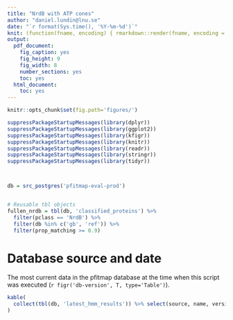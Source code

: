 ```yaml
---
title: "NrdB with ATP cones"
author: "daniel.lundin@lnu.se"
date: "`r format(Sys.time(), '%Y-%m-%d')`"
knit: (function(fname, encoding) { rmarkdown::render(fname, encoding = encoding, output_file = sprintf('%s/%s.%s.pdf', dirname(fname), sub('.rmd', '', basename(fname)), format(Sys.time(), "%Y%m%d"))) })
output:
  pdf_document:
    fig_caption: yes
    fig_height: 9
    fig_width: 8
    number_sections: yes
    toc: yes
  html_document:
    toc: yes
---
```


```r

knitr::opts_chunk$set(fig.path='figures/')

```

```r

suppressPackageStartupMessages(library(dplyr))
suppressPackageStartupMessages(library(ggplot2))
suppressPackageStartupMessages(library(kfigr))
suppressPackageStartupMessages(library(knitr))
suppressPackageStartupMessages(library(readr))
suppressPackageStartupMessages(library(stringr))
suppressPackageStartupMessages(library(tidyr))

```

```r

```

```r

```

```r

db = src_postgres('pfitmap-eval-prod')

```

```r

```

```r

# Reusable tbl objects
fullen_nrdb = tbl(db, 'classified_proteins') %>%
  filter(pclass == 'NrdB') %>%
  filter(db %in% c('gb', 'ref')) %>%
  filter(prop_matching >= 0.9)

```

# Database source and date

The most current data in the pfitmap database at the time when this script was
executed (`r figr('db-version', T, type='Table')`).

```r

kable(
  collect(tbl(db, 'latest_hmm_results')) %>% select(source, name, version) %>% distinct()
)

```

